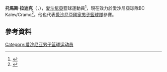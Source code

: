 '''托馬斯·拉迪克'''（{{lang-et|'''Toomas Raadik'''}}，{{bd|1990年|8月15日}}），[[愛沙尼亞|愛沙尼亞]]籃球運動員<ref name=mees>{{cite news|url=http://www.mees.eu/artikkel/toomas-raadik-kodumaine-korvpallivirtuoos.html|title=Toomas Raadik-kodumaine korvpallivirtuoos|last=Habakuk|first=Lauri|date=17 April 2010|publisher=mees.eu|language=et|accessdate=21 July 2012|archive-date=2020-12-29|archive-url=https://web.archive.org/web/20201229212446/http://www.mees.eu/artikkel/toomas-raadik-kodumaine-korvpallivirtuoos.html|dead-url=no}}</ref>，現在效力於愛沙尼亞球隊BC Kalev/Cramo<ref>{{cite news|url=http://www.parnupostimees.ee/896702/toomas-raadik-on-nuud-kalev-cramo-mees/|title=Toomas Raadik on nüüd Kalev/Cramo mees|date=04.07.2012|publisher=[[Pärnu_Postimees|Pärnu Postimees]]|language=et|accessdate=21 July 2012}}</ref>。他也代表[[愛沙尼亞國家男子籃球隊|愛沙尼亞國家男子籃球隊]]參賽。

== 參考資料 == 
{{reflist}}

{{Authority control}}
{{DEFAULTSORT:Raadik, Toomas}}
[[Category:爱沙尼亚男子篮球运动员|Category:爱沙尼亚男子篮球运动员]]